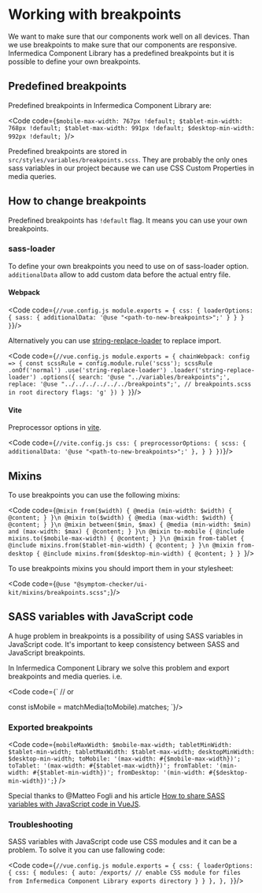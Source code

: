 
<Meta title="Getting Started/Development Guide/Working with breakpoints"/>

# Working with breakpoints
We want to make sure that our components work well on all devices. Than we use breakpoints to make sure that our components are responsive.
Infermedica Component Library has a predefined breakpoints but it is possible to define your own breakpoints.

<PageOutline/>

## Predefined breakpoints
Predefined breakpoints in Infermedica Component Library are:

<Code code={`$mobile-max-width: 767px !default;
$tablet-min-width: 768px !default;
$tablet-max-width: 991px !default;
$desktop-min-width: 992px !default;
`}/>

<Alert>
  <p>Predefined breakpoints are stored in <code>src/styles/variables/breakpoints.scss</code>.
  They are probably the only ones sass variables in our project because we can use CSS Custom Properties in media queries.</p>
</Alert>

## How to change breakpoints
Predefined breakpoints has `!default` flag. It means you can use your own breakpoints.

### sass-loader
To define your own breakpoints you need to use on of sass-loader option. `additionalData` allow to add custom data before the actual entry file.

#### Webpack
<Code code={`
//vue.config.js
module.exports = {
  css: {
    loaderOptions: {
      sass: {
        additionalData: '@use "<path-to-new-breakpoints>";'
      }
    }
  }
}
`}/>

Alternatively you can use [string-replace-loader](https://www.npmjs.com/package/string-replace-loader) to replace import.

<Code code={`
//vue.config.js
module.exports = {
  chainWebpack: config => {
    const scssRule = config.module.rule('scss');
    scssRule
    .onOf('normal')
    .use('string-replace-loader')
    .loader('string-replace-loader')
    .options({
      search: '@use "../variables/breakpoints";',
      replace: '@use "../../../../../../breakpoints";', // breakpoints.scss in root directory
      flags: 'g'
    })
  }
}
`}/>

#### Vite
Preprocessor options in [vite](https://vitejs.dev/config/#css-preprocessoroptions).

<Code code={`
//vite.config.js
  css: {
    preprocessorOptions: {
      scss: {
        additionalData: '@use "<path-to-new-breakpoints>";'
      },
    }
  }
})
`}/>

## Mixins
To use breakpoints you can use the following mixins:

<Code code={`@mixin from($width) {
  @media (min-width: $width) {
    @content;
  }
}\n
@mixin to($width) {
  @media (max-width: $width) {
    @content;
  }
}\n
@mixin between($min, $max) {
  @media (min-width: $min) and (max-width: $max) {
    @content;
  }
}\n
@mixin to-mobile {
  @include mixins.to($mobile-max-width) {
    @content;
  }
}\n
@mixin from-tablet {
  @include mixins.from($tablet-min-width) {
    @content;
  }
}\n
@mixin from-desktop {
  @include mixins.from($desktop-min-width) {
    @content;
  }
}
`}/>

To use breakpoints mixins you should import them in your stylesheet:

<Code code={`@use "@symptom-checker/ui-kit/mixins/breakpoints.scss";`}/>

## SASS variables with JavaScript code
A huge problem in breakpoints is a possibility of using SASS variables in JavaScript code.
It's important to keep consistency between SASS and JavaScript breakpoints.

In Infermedica Component Library we solve this problem and export breakpoints and media queries. i.e.

<Code code={`
// or

const isMobile = matchMedia(toMobile).matches;
`}/>

### Exported breakpoints

<Code code={`mobileMaxWidth: $mobile-max-width;
tabletMinWidth: $tablet-min-width;
tabletMaxWidth: $tablet-max-width;
desktopMinWidth: $desktop-min-width;
toMobile: '(max-width: #{$mobile-max-width})';
toTablet: '(max-width: #{$tablet-max-width})';
fromTablet: '(min-width: #{$tablet-min-width})';
fromDesktop: '(min-width: #{$desktop-min-width})';`} />

Special thanks to @Matteo Fogli and his article [How to share SASS variables with JavaScript code in VueJS](https://dev.to/pecus/how-to-share-sass-variables-with-javascript-code-in-vuejs-55p3).

### Troubleshooting
SASS variables with JavaScript code use CSS modules and it can be a problem. To solve it you can use fallowing code:

<Code code={`
//vue.config.js
module.exports = {
  css: {
    loaderOptions: {
      css: {
        modules: {
          auto: /exports/ // enable CSS module for files from Infermedica Component Library exports directory
        }
      }
    },
  },
}
`}/>
